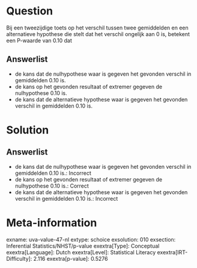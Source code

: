 Question
========

Bij een tweezijdige toets op het verschil tussen twee gemiddelden en een
alternatieve hypothese die stelt dat het verschil ongelijk aan 0 is,
betekent een P-waarde van 0.10 dat

Answerlist
----------

* de kans dat de nulhypothese waar is gegeven het gevonden verschil in gemiddelden 0.10 is.
* de kans op het gevonden resultaat of extremer gegeven de nulhypothese 0.10 is.
* de kans dat de alternatieve hypothese waar is gegeven het gevonden verschil in gemiddelden 0.10 is.

Solution
========

Answerlist
----------

* de kans dat de nulhypothese waar is gegeven het gevonden verschil in gemiddelden 0.10 is.: Incorrect
* de kans op het gevonden resultaat of extremer gegeven de nulhypothese 0.10 is.: Correct
* de kans dat de alternatieve hypothese waar is gegeven het gevonden verschil in gemiddelden 0.10 is.: Incorrect

Meta-information
================
exname: uva-value-47-nl
extype: schoice
exsolution: 010
exsection: Inferential Statistics/NHST/p-value
exextra[Type]: Conceptual
exextra[Language]: Dutch
exextra[Level]: Statistical Literacy
exextra[IRT-Difficulty]: 2.116
exextra[p-value]: 0.5276
